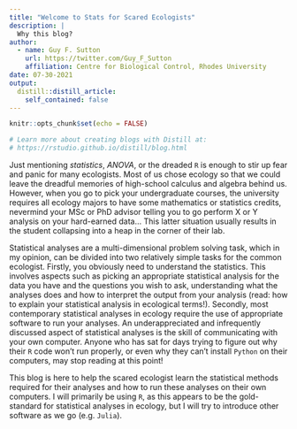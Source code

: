 ---
title: "Welcome to Stats for Scared Ecologists"
description: |
  Why this blog? 
author:
  - name: Guy F. Sutton
    url: https://twitter.com/Guy_F_Sutton
    affiliation: Centre for Biological Control, Rhodes University
date: 07-30-2021
output:
  distill::distill_article:
    self_contained: false
---

```{r setup, include=FALSE}
knitr::opts_chunk$set(echo = FALSE)

# Learn more about creating blogs with Distill at:
# https://rstudio.github.io/distill/blog.html

```

Just mentioning *statistics*, *ANOVA*, or the dreaded `R` is enough to stir up fear and panic for many ecologists. Most of us chose ecology so that we could leave the dreadful memories of high-school calculus and algebra behind us. However, when you go to pick your undergraduate courses, the university requires all ecology majors to have some mathematics or statistics credits, nevermind your MSc or PhD advisor telling you to go perform X or Y analysis on your hard-earned data... This latter situation usually results in the student collapsing into a heap in the corner of their lab. 

Statistical analyses are a multi-dimensional problem solving task, which in my opinion, can be divided into two relatively simple tasks for the common ecologist. Firstly, you obviously need to understand the statistics. This involves aspects such as picking an appropriate statistical analysis for the data you have and the questions you wish to ask, understanding what the analyses does and how to interpret the output from your analysis (read: how to explain your statistical analysis in ecological terms!). Secondly, most contemporary statistical analyses in ecology require the use of appropriate software to run your analyses. An underappreciated and infrequently discussed aspect of statistical analyses is the skill of communicating with your own computer. Anyone who has sat for days trying to figure out why their `R` code won't run properly, or even why they can't install `Python` on their computers, may stop reading at this point! 

This blog is here to help the scared ecologist learn the statistical methods required for their analyses and how to run these analyses on their own computers. I will primarily be using `R`, as this appears to be the gold-standard for statistical analyses in ecology, but I will try to introduce other software as we go (e.g. `Julia`). 
